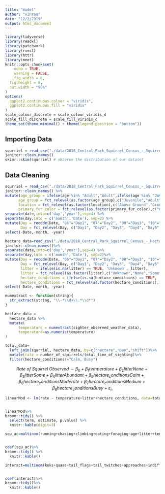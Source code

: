 ```yaml
---
title: "model"
author: "xinran"
date: "12/2/2019"
output: html_document
---
```


```r
library(tidyverse)
library(readxl)
library(patchwork)
library(rvest)
library(httr)
library(nnet)
knitr::opts_chunk$set(
	echo = TRUE,
	warning = FALSE,
	fig.width = 8, 
  fig.height = 6,
  out.width = "90%"
)
options(
  ggplot2.continuous.colour = "viridis",
  ggplot2.continuous.fill = "viridis"
)
scale_colour_discrete = scale_colour_viridis_d
scale_fill_discrete = scale_fill_viridis_d
theme_set(theme_minimal() + theme(legend.position = "bottom"))

```


## Importing Data

```r
squrriel = read_csv("./data/2018_Central_Park_Squirrel_Census_-_Squirrel_Data.csv") %>% 
janitor::clean_names()  
skimr::skim(squrriel) # observe the distribution of our dataset
```


## Data Cleaning

```r
squrriel = read_csv("./data/2018_Central_Park_Squirrel_Census_-_Squirrel_Data.csv") %>% 
janitor::clean_names() %>% 
mutate(age_group = ifelse(age %in% "Adult","Adult",ifelse(age %in% "Juvenile","Juvenile","Unknown")),
      age_group = fct_relevel(as.factor(age_group),c("Juvenile","Adult","Unknown")),
      location = fct_relevel(as.factor(location),c("Above Ground","Ground Plane")),
      primary_fur_color = fct_relevel(as.factor(primary_fur_color),c("Cinnamon","Gray","Black"))) %>% 
separate(date,into=c('day','year'),sep=4) %>% 
separate(day,into = c('month','Date'), sep=2) %>% 
mutate(Day = recode(Date, "06"="Day1", "07"="Day2", "08"="Day3", "10"="Day4", "12"="Day5", "13"="Day6", "14"="Day7", "17"="Day8", "18"="Day9", "19"="Day10", "20"="Day11"),
       Day = fct_relevel(Day, c("Day1", "Day2", "Day3", "Day4", "Day5", "Day6", "Day7", "Day8", "Day9", "Day10", "Day11")))%>%
select(-Date,-month, -year)
```

```r
hectare_data=read_csv("./data/2018_Central_Park_Squirrel_Census_-_Hectare_Data.csv") %>% 
janitor::clean_names()%>%
separate(date,into=c('day','year'),sep=4) %>% 
separate(day,into = c('month','Date'), sep=2)%>%
mutate(Day = recode(Date, "06"="Day1", "07"="Day2", "08"="Day3", "10"="Day4", "12"="Day5", "13"="Day6", "14"="Day7", "17"="Day8", "18"="Day9", "19"="Day10", "20"="Day11"),
       Day = fct_relevel(Day, c("Day1", "Day2", "Day3", "Day4", "Day5", "Day6", "Day7", "Day8", "Day9", "Day10", "Day11")),
       litter = ifelse(is.na(litter) == TRUE, 'Unknown', litter),
       litter = fct_relevel(as.factor(litter),c("Unknown","None","Some","Abundant")),
       hectare_conditions = ifelse(is.na(hectare_conditions) == TRUE, 'Unknown', hectare_conditions),
       hectare_conditions = fct_relevel(as.factor(hectare_conditions), c("Unknown", "Calm", "Moderate", "Medium","Busy")))%>%
select(-Date,-month, -year)

numextract <- function(string){ 
  str_extract(string, "\\-*\\d+\\.*\\d*")
}

hectare_data = 
  hectare_data %>% 
  mutate(
      temperature = numextract(sighter_observed_weather_data),
      temperature=as.numeric(temperature)
)
```

```r
total_data=
  left_join(squrriel, hectare_data, by=c("hectare","Day","shift"))%>%
  mutate(rate = number_of_squirrels/total_time_of_sighting)%>%
  filter(hectare_conditions!="Calm, Busy")
```

$$ Rate \ of \ Squirrel \ Observed \sim \beta_0 + \beta_1 temperature + \beta_2 litterNone + \beta_3 litterSome + \beta_4 litterAbundant + \beta_5 hectare_conditionsCalm +\beta_6 hectare_conditionsModerate +\beta_7 hectare_conditionsMedium +\beta_8 hectare_conditionsBusy + \varepsilon_i,$$


```r
linearMod <- lm(rate ~ temperature+litter+hectare_conditions, data=total_data)


linearMod%>%
broom::tidy() %>% 
  select(term, estimate, p.value) %>%
  knitr::kable(digit=3)
```


```r
squ_ac=multinom(running+chasing+climbing+eating+foraging~age+litter+temperature,data=total_data)


coef(squ_ac)%>%
broom::tidy() %>% 
  knitr::kable()


```


```r
interact=multinom(kuks+quaas+tail_flags+tail_twitches+approaches+indifferent+runs_from~age+litter+temperature,data=total_data)


coef(interact)%>%
broom::tidy()%>%
  knitr::kable()
```



